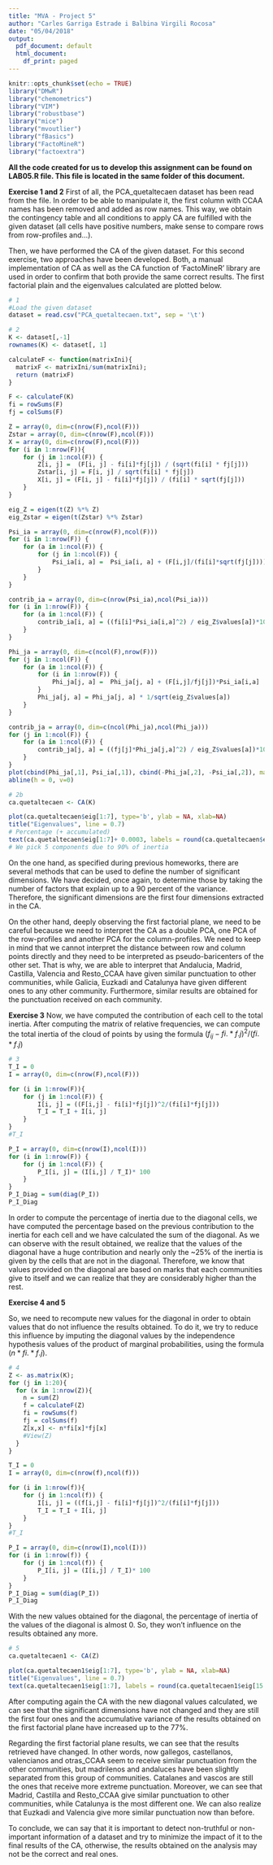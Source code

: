 ```yaml
---
title: "MVA - Project 5"
author: "Carles Garriga Estrade i Balbina Virgili Rocosa"
date: "05/04/2018"
output:
  pdf_document: default
  html_document:
    df_print: paged
---
```


```r
knitr::opts_chunk$set(echo = TRUE)
library("DMwR")
library("chemometrics")
library("VIM")
library("robustbase")
library("mice")
library("mvoutlier")
library("fBasics")
library("FactoMineR")
library("factoextra")
```
**All the code created for us to develop this assignment can be found on LAB05.R file. This file is located in the same folder of this document.**

**Exercise 1 and 2**
First of all, the PCA_quetaltecaen dataset has been read from the file. In order to be able to manipulate it, the first column with CCAA names has been removed and added as row names. This way, we obtain the contingency table and all conditions to apply CA are fulfilled with the given dataset (all cells have positive numbers, make sense to compare rows from row-profiles and...).

Then, we have performed the CA of the given dataset. For this second exercise, two approaches have been developed. Both, a manual implementation of CA as well as the CA function of 'FactoMineR' library are used in order to confirm that both provide the same correct results. The first factorial plain and the eigenvalues calculated are plotted below.

```r
# 1
#Load the given dataset
dataset = read.csv("PCA_quetaltecaen.txt", sep = '\t')

# 2
K <- dataset[,-1]
rownames(K) <- dataset[, 1]

calculateF <- function(matrixIni){
  matrixF <- matrixIni/sum(matrixIni);
  return (matrixF)
}

F <- calculateF(K)
fi = rowSums(F)
fj = colSums(F)

Z = array(0, dim=c(nrow(F),ncol(F)))
Zstar = array(0, dim=c(nrow(F),ncol(F)))
X = array(0, dim=c(nrow(F),ncol(F)))
for (i in 1:nrow(F)){ 
    for (j in 1:ncol(F)) {
        Z[i, j] =  (F[i, j] - fi[i]*fj[j]) / (sqrt(fi[i] * fj[j]))
        Zstar[i, j] = F[i, j] / sqrt(fi[i] * fj[j])
        X[i, j] = (F[i, j] - fi[i]*fj[j]) / (fi[i] * sqrt(fj[j]))
    }
}

eig_Z = eigen(t(Z) %*% Z)
eig_Zstar = eigen(t(Zstar) %*% Zstar)

Psi_ia = array(0, dim=c(nrow(F),ncol(F)))
for (i in 1:nrow(F)) {
    for (a in 1:ncol(F)) {
        for (j in 1:ncol(F)) {
            Psi_ia[i, a] =  Psi_ia[i, a] + (F[i,j]/(fi[i]*sqrt(fj[j])))*eig_Z$vectors[j,a]
        }
    }
}

contrib_ia = array(0, dim=c(nrow(Psi_ia),ncol(Psi_ia)))
for (i in 1:nrow(F)) {
    for (a in 1:ncol(F)) {
        contrib_ia[i, a] = ((fi[i]*Psi_ia[i,a]^2) / eig_Z$values[a])*100
    }
}

Phi_ja = array(0, dim=c(ncol(F),nrow(F)))
for (j in 1:ncol(F)) {
    for (a in 1:ncol(F)) {
        for (i in 1:nrow(F)) {
            Phi_ja[j, a] =  Phi_ja[j, a] + (F[i,j]/fj[j])*Psi_ia[i,a]
        }
        Phi_ja[j, a] = Phi_ja[j, a] * 1/sqrt(eig_Z$values[a])
    }
}

contrib_ja = array(0, dim=c(ncol(Phi_ja),ncol(Phi_ja)))
for (j in 1:ncol(F)) {
    for (a in 1:ncol(F)) {
        contrib_ja[j, a] = ((fj[j]*Phi_ja[j,a]^2) / eig_Z$values[a])*100
    }
}
plot(cbind(Phi_ja[,1], Psi_ia[,1]), cbind(-Phi_ja[,2], -Psi_ia[,2]), main="CA factor map (developed)", xlab="Dim 1", ylab="Dim 2",  xlim=c(-0.3,0.4),  ylim=c(-0.15,0.15), pch=17)
abline(h = 0, v=0)

```
```r
# 2b
ca.quetaltecaen <- CA(K)

```
```r
plot(ca.quetaltecaen$eig[1:7], type='b', ylab = NA, xlab=NA)
title("Eigenvalues", line = 0.7)
# Percentage (+ accumulated)
text(ca.quetaltecaen$eig[1:7]+ 0.0003, labels = round(ca.quetaltecaen$eig[15:23], digits = 2), col=2)
# We pick 5 components due to 90% of inertia

```

On the one hand, as specified during previous homeworks, there are several methods that can be used to define the number of significant dimensions. We have decided, once again, to determine those by taking the number of factors that explain up to a 90 percent of the variance. Therefore, the significant dimensions are the first four dimensions extracted in the CA. 

On the other hand, deeply observing the first factorial plane, we need to be careful because we need to interpret the CA as a double PCA, one PCA of the row-profiles and another PCA for the column-profiles. We need to keep in mind that we cannot interpret the distance between row and column points directly and they need to be interpreted as pseudo-baricenters of the other set. That is why, we are able to interpret that Andalucia, Madrid, Castilla, Valencia and Resto_CCAA have given similar punctuation to other communities, while Galicia, Euzkadi and Catalunya have given different ones to any other community. Furthermore, similar results are obtained for the punctuation received on each community.


**Exercise 3** Now, we have computed the contribution of each cell to the total inertia. After computing the matrix of relative frequencies, we can compute the total inertia of the cloud of points by using the formula $(f_{ij} - fi. * f.j)^2/(fi. * f.j)$

```r
# 3
T_I = 0
I = array(0, dim=c(nrow(F),ncol(F)))

for (i in 1:nrow(F)){ 
    for (j in 1:ncol(F)) {
        I[i, j] = ((F[i,j] - fi[i]*fj[j])^2/(fi[i]*fj[j]))
        T_I = T_I + I[i, j]
    }
}
#T_I

P_I = array(0, dim=c(nrow(I),ncol(I)))
for (i in 1:nrow(F)) {
    for (j in 1:ncol(F)) {
        P_I[i, j] = (I[i,j] / T_I)* 100
    }
}
P_I_Diag = sum(diag(P_I))
P_I_Diag
```

In order to compute the percentage of inertia due to the diagonal cells, we have computed the percentage based on the previous contribution to the inertia for each cell and we have calculated the sum of the diagonal. As we can observe with the result obtained, we realize that the values of the diagonal have a huge contribution and nearly only the ~25% of the inertia is given by the cells that are not in the diagonal. Therefore, we know that values provided on the diagonal are based on marks that each communities give to itself and we can realize that they are considerably higher than the rest.

**Exercise 4 and 5**

So, we need to recompute new values for the diagonal in order to obtain values that do not influence the results obtained. To do it, we try to reduce this influence by imputing the diagonal values by the independence hypothesis values of the product of marginal probabilities, using the formula $(n*fi.*f.j)$.

```r
# 4
Z <- as.matrix(K);
for (j in 1:20){
  for (x in 1:nrow(Z)){
    n = sum(Z)
    f = calculateF(Z)
    fi = rowSums(f)
    fj = colSums(f)
    Z[x,x] <- n*fi[x]*fj[x]
    #View(Z)
  }
}

T_I = 0
I = array(0, dim=c(nrow(f),ncol(f)))

for (i in 1:nrow(f)){ 
    for (j in 1:ncol(f)) {
        I[i, j] = ((f[i,j] - fi[i]*fj[j])^2/(fi[i]*fj[j]))
        T_I = T_I + I[i, j]
    }
}
#T_I

P_I = array(0, dim=c(nrow(I),ncol(I)))
for (i in 1:nrow(f)) {
    for (j in 1:ncol(f)) {
        P_I[i, j] = (I[i,j] / T_I)* 100
    }
}
P_I_Diag = sum(diag(P_I))
P_I_Diag
```
With the new values obtained for the diagonal, the percentage of inertia of the values of the diagonal is almost 0. So, they won't influence on the results obtained any more.
```r
# 5
ca.quetaltecaen1 <- CA(Z)
```
```r
plot(ca.quetaltecaen1$eig[1:7], type='b', ylab = NA, xlab=NA)
title("Eigenvalues", line = 0.7)
text(ca.quetaltecaen1$eig[1:7], labels = round(ca.quetaltecaen1$eig[15:23], digits = 2), col=2)
```


After computing again the CA with the new diagonal values calculated, we can see that the significant dimensions have not changed and they are still the first four ones and the accumulative variance of the results obtained on the first factorial plane have increased up to the 77%. 

Regarding the first factorial plane results, we can see that the results retrieved have changed. In other words, now gallegos, castellanos, valencianos and otras_CCAA seem to receive similar punctuation from the other communities, but madrilenos and andaluces have been slightly separated from this group of communities. Catalanes and vascos are still the ones that receive more extreme punctuation. Moreover, we can see that Madrid, Castilla and Resto_CCAA give similar punctuation to other communities, while Catalunya is the most different one. We can also realize that Euzkadi and Valencia give more similar punctuation now than before.

To conclude, we can say that it is important to detect non-truthful or non-important information of a dataset and try to minimize the impact of it to the final results of the CA, otherwise, the results obtained on the analysis may not be the correct and real ones.

